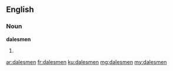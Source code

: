 ==English==

===Noun===
'''dalesmen'''
# {{plural of|dalesman}}

[[ar:dalesmen]]
[[fr:dalesmen]]
[[ku:dalesmen]]
[[mg:dalesmen]]
[[my:dalesmen]]